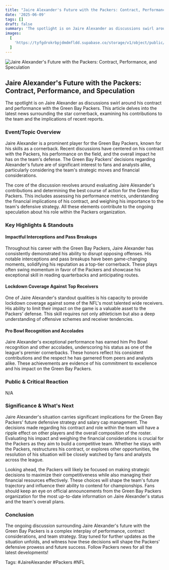 ```yaml
---
title: "Jaire Alexander's Future with the Packers: Contract, Performance, and Speculation"
date: '2025-06-09'
tags: []
draft: false
summary: 'The spotlight is on Jaire Alexander as discussions swirl around his contract and performance with the Green Bay Packers. This article delves into the latest news surrounding the star cornerback, examining his contributions to the team and the implications of recent reports.'
images:
  [
    'https://tyfgdrokrbpjdmdmfldd.supabase.co/storage/v1/object/public/image/2025-06-09-12-03-20-272-04-00.jpg',
  ]
---
```


![Jaire Alexander's Future with the Packers: Contract, Performance, and Speculation](https://tyfgdrokrbpjdmdmfldd.supabase.co/storage/v1/object/public/image/2025-06-09-12-03-20-272-04-00.jpg)

## Jaire Alexander's Future with the Packers: Contract, Performance, and Speculation

The spotlight is on Jaire Alexander as discussions swirl around his contract and performance with the Green Bay Packers. This article delves into the latest news surrounding the star cornerback, examining his contributions to the team and the implications of recent reports.

### Event/Topic Overview

Jaire Alexander is a prominent player for the Green Bay Packers, known for his skills as a cornerback. Recent discussions have centered on his contract with the Packers, his performance on the field, and the overall impact he has on the team's defense. The Green Bay Packers' decisions regarding Alexander's future are of significant interest to fans and analysts alike, particularly considering the team's strategic moves and financial considerations.

The core of the discussion revolves around evaluating Jaire Alexander's contributions and determining the best course of action for the Green Bay Packers. This includes assessing his performance metrics, understanding the financial implications of his contract, and weighing his importance to the team's defensive strategy. All these elements contribute to the ongoing speculation about his role within the Packers organization.

### Key Highlights & Standouts

#### Impactful Interceptions and Pass Breakups

Throughout his career with the Green Bay Packers, Jaire Alexander has consistently demonstrated his ability to disrupt opposing offenses. His notable interceptions and pass breakups have been game-changing moments, solidifying his reputation as a top-tier cornerback. These plays often swing momentum in favor of the Packers and showcase his exceptional skill in reading quarterbacks and anticipating routes.

#### Lockdown Coverage Against Top Receivers

One of Jaire Alexander's standout qualities is his capacity to provide lockdown coverage against some of the NFL's most talented wide receivers. His ability to limit their impact on the game is a valuable asset to the Packers' defense. This skill requires not only athleticism but also a deep understanding of offensive schemes and receiver tendencies.

#### Pro Bowl Recognition and Accolades

Jaire Alexander's exceptional performance has earned him Pro Bowl recognition and other accolades, underscoring his status as one of the league's premier cornerbacks. These honors reflect his consistent contributions and the respect he has garnered from peers and analysts alike. These achievements are evidence of his commitment to excellence and his impact on the Green Bay Packers.

### Public & Critical Reaction

N/A

### Significance & What's Next

Jaire Alexander's situation carries significant implications for the Green Bay Packers' future defensive strategy and salary cap management. The decisions made regarding his contract and role within the team will have a ripple effect on other players and the overall composition of the roster. Evaluating his impact and weighing the financial considerations is crucial for the Packers as they aim to build a competitive team. Whether he stays with the Packers, restructures his contract, or explores other opportunities, the resolution of his situation will be closely watched by fans and analysts across the league.

Looking ahead, the Packers will likely be focused on making strategic decisions to maximize their competitiveness while also managing their financial resources effectively. These choices will shape the team's future trajectory and influence their ability to contend for championships. Fans should keep an eye on official announcements from the Green Bay Packers organization for the most up-to-date information on Jaire Alexander's status and the team's overall plans.

### Conclusion

The ongoing discussion surrounding Jaire Alexander's future with the Green Bay Packers is a complex interplay of performance, contract considerations, and team strategy. Stay tuned for further updates as the situation unfolds, and witness how these decisions will shape the Packers' defensive prowess and future success. Follow Packers news for all the latest developments!

Tags: #JaireAlexander #Packers #NFL
